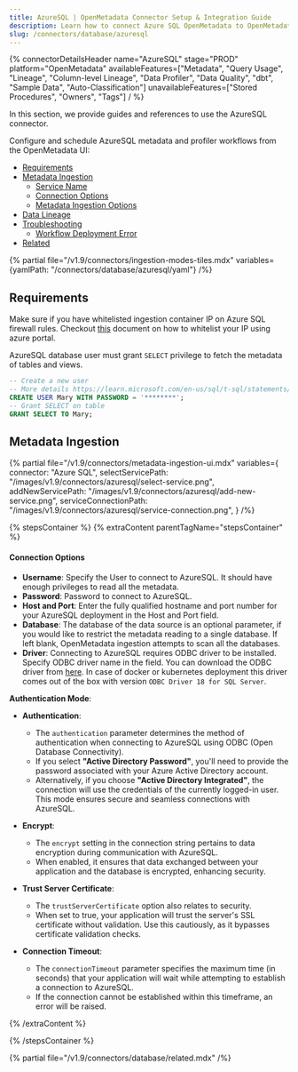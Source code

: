 ```yaml
---
title: AzureSQL | OpenMetadata Connector Setup & Integration Guide
description: Learn how to connect Azure SQL OpenMetadata to OpenMetadata with step-by-step setup guides, configuration options, and metadata extraction features.
slug: /connectors/database/azuresql
---
```






{% connectorDetailsHeader
name="AzureSQL"
stage="PROD"
platform="OpenMetadata"
availableFeatures=["Metadata", "Query Usage", "Lineage", "Column-level Lineage", "Data Profiler", "Data Quality", "dbt", "Sample Data", "Auto-Classification"]
unavailableFeatures=["Stored Procedures", "Owners", "Tags"]
/ %}

In this section, we provide guides and references to use the AzureSQL connector.

Configure and schedule AzureSQL metadata and profiler workflows from the OpenMetadata UI:

- [Requirements](#requirements)
- [Metadata Ingestion](#metadata-ingestion)
    - [Service Name](#service-name)
    - [Connection Options](#connection-options)
    - [Metadata Ingestion Options](#metadata-ingestion-options)
- [Data Lineage](/how-to-guides/data-lineage/workflow)
- [Troubleshooting](/connectors/database/azuresql/troubleshooting)
  - [Workflow Deployment Error](#workflow-deployment-error)
- [Related](#related)

{% partial file="/v1.9/connectors/ingestion-modes-tiles.mdx" variables={yamlPath: "/connectors/database/azuresql/yaml"} /%}

## Requirements

Make sure if you have whitelisted ingestion container IP on Azure SQL firewall rules. Checkout [this](https://learn.microsoft.com/en-us/azure/azure-sql/database/firewall-configure?view=azuresql#use-the-azure-portal-to-manage-server-level-ip-firewall-rules) document on how to whitelist your IP using azure portal.

AzureSQL database user must grant `SELECT` privilege to fetch the metadata of tables and views.

```sql
-- Create a new user
-- More details https://learn.microsoft.com/en-us/sql/t-sql/statements/create-user-transact-sql?view=sql-server-ver16
CREATE USER Mary WITH PASSWORD = '********';
-- Grant SELECT on table
GRANT SELECT TO Mary;
```

## Metadata Ingestion

{% partial 
  file="/v1.9/connectors/metadata-ingestion-ui.mdx" 
  variables={
    connector: "Azure SQL", 
    selectServicePath: "/images/v1.9/connectors/azuresql/select-service.png",
    addNewServicePath: "/images/v1.9/connectors/azuresql/add-new-service.png",
    serviceConnectionPath: "/images/v1.9/connectors/azuresql/service-connection.png",
} 
/%}

{% stepsContainer %}
{% extraContent parentTagName="stepsContainer" %}

#### Connection Options

- **Username**: Specify the User to connect to AzureSQL. It should have enough privileges to read all the metadata.
- **Password**: Password to connect to AzureSQL.
- **Host and Port**: Enter the fully qualified hostname and port number for your AzureSQL deployment in the Host and Port field.
- **Database**: The database of the data source is an optional parameter, if you would like to restrict the metadata reading to a single database. If left blank, OpenMetadata ingestion attempts to scan all the databases.
- **Driver**: Connecting to AzureSQL requires ODBC driver to be installed. Specify ODBC driver name in the field.
You can download the ODBC driver from [here](https://learn.microsoft.com/en-us/sql/connect/odbc/download-odbc-driver-for-sql-server?view=sql-server-ver16). In case of docker or kubernetes deployment this driver comes out of the box with version  `ODBC Driver 18 for SQL Server`.

**Authentication Mode**:

- **Authentication**:
   - The `authentication` parameter determines the method of authentication when connecting to AzureSQL using ODBC (Open Database Connectivity).
   - If you select **"Active Directory Password"**, you'll need to provide the password associated with your Azure Active Directory account.
   - Alternatively, if you choose **"Active Directory Integrated"**, the connection will use the credentials of the currently logged-in user. This mode ensures secure and seamless connections with AzureSQL.

- **Encrypt**:
   - The `encrypt` setting in the connection string pertains to data encryption during communication with AzureSQL.
   - When enabled, it ensures that data exchanged between your application and the database is encrypted, enhancing security.

- **Trust Server Certificate**:
   - The `trustServerCertificate` option also relates to security.
   - When set to true, your application will trust the server's SSL certificate without validation. Use this cautiously, as it bypasses certificate validation checks.

- **Connection Timeout**:
   - The `connectionTimeout` parameter specifies the maximum time (in seconds) that your application will wait while attempting to establish a connection to AzureSQL.
   - If the connection cannot be established within this timeframe, an error will be raised.

<AdvancedConfiguration />

{% /extraContent %}

<TestConnection />

<ConfigureIngestion />

<IngestionScheduleAndDeploy />

{% /stepsContainer %}

{% partial file="/v1.9/connectors/database/related.mdx" /%}
